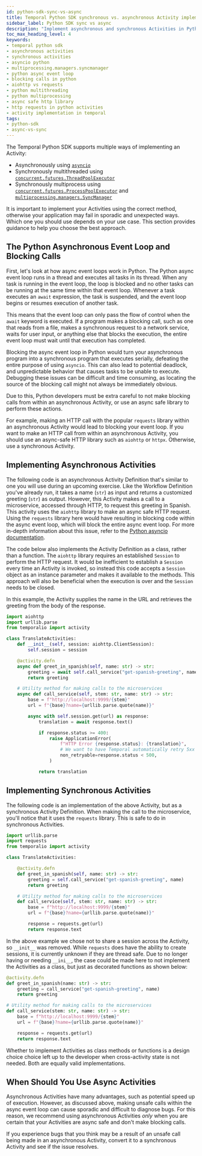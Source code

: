 ```yaml
---
id: python-sdk-sync-vs-async
title: Temporal Python SDK synchronous vs. asynchronous Activity implementations
sidebar_label: Python SDK sync vs async
description: "Implement asynchronous and synchronous Activities in Python using asyncio, concurrent.futures, and requests libraries, ensuring correct use to avoid sporadic bugs and unpredictable behavior."
toc_max_heading_level: 4
keywords:
- temporal python sdk
- asynchronous activities
- synchronous activities
- asyncio python
- multiprocessing.managers.syncmanager
- python async event loop
- blocking calls in python
- aiohttp vs requests
- python multithreading
- python multiprocessing
- async safe http library
- http requests in python activities
- activity implementation in temporal
tags:
- python-sdk
- async-vs-sync
---
```


The Temporal Python SDK supports multiple ways of implementing an Activity:

- Asynchronously using [`asyncio`](https://docs.python.org/3/library/asyncio.html)
- Synchronously multithreaded using [`concurrent.futures.ThreadPoolExecutor`](https://docs.python.org/3/library/concurrent.futures.html#threadpoolexecutor)
- Synchronously multiprocess using [`concurrent.futures.ProcessPoolExecutor`](https://docs.python.org/3/library/concurrent.futures.html#processpoolexecutor) and [`multiprocessing.managers.SyncManager`](https://docs.python.org/3/library/multiprocessing.html#multiprocessing.managers.SyncManager)

It is important to implement your Activities using the correct method, otherwise
your application may fail in sporadic and unexpected ways. Which one you should
use depends on your use case. This section provides guidance to help you choose
the best approach.

## The Python Asynchronous Event Loop and Blocking Calls

First, let's look at how async event loops work in Python. The Python async
event loop runs in a thread and executes all tasks in its thread. When any
task is running in the event loop, the loop is blocked and no other tasks can be
running at the same time within that event loop. Whenever a task executes an
`await` expression, the task is suspended, and the event loop begins or resumes
execution of another task.

This means that the event loop can only pass the flow of control when the `await`
keyword is executed. If a program makes a blocking call, such as one that reads
from a file, makes a synchronous request to a network service, waits for user input,
or anything else that blocks the execution, the entire event loop must wait until
that execution has completed.

Blocking the async event loop in Python would turn your asynchronous program
into a synchronous program that executes serially, defeating the entire purpose
of using `asyncio`. This can also lead to potential deadlock, and unpredictable behavior
that causes tasks to be unable to execute. Debugging these issues can be difficult
and time consuming, as locating the source of the blocking call might not always
be immediately obvious.

Due to this, Python developers must be extra careful to not make blocking calls
from within an asynchronous Activity, or use an async safe library to perform
these actions.

For example, making an HTTP call with the popular `requests` library within an
asynchronous Activity would lead to blocking your event loop. If you want to make
an HTTP call from within an asynchronous Activity, you should use an async-safe HTTP library
such as `aiohttp` or `httpx`. Otherwise, use a synchronous Activity.

## Implementing Asynchronous Activities

The following code is an asynchronous Activity Definition that's similar to one
you will use during an upcoming exercise. Like the Workflow Definition
you've already run, it takes a name (`str`) as input and returns a
customized greeting (`str`) as output. However, this Activity makes
a call to a microservice, accessed through HTTP, to request this
greeting in Spanish. This activity uses the `aiohttp` library to make an async
safe HTTP request. Using the `requests` library here would have resulting in
blocking code within the async event loop, which will block the entire async
event loop. For more in-depth information about this issue, refer to the
[Python asyncio documentation](https://docs.python.org/3/library/asyncio-dev.html#running-blocking-code).

The code below also implements the Activity Definition as a class, rather than a
function. The `aiohttp` library requires an established `Session` to perform the
HTTP request. It would be inefficient to establish a `Session` every time an
Activity is invoked, so instead this code accepts a `Session` object as an instance
parameter and makes it available to the methods. This approach will also be
beneficial when the execution is over and the `Session` needs to be closed.

In this example, the Activity supplies the name in the URL and retrieves
the greeting from the body of the response.

```python
import aiohttp
import urllib.parse
from temporalio import activity

class TranslateActivities:
    def __init__(self, session: aiohttp.ClientSession):
        self.session = session

    @activity.defn
    async def greet_in_spanish(self, name: str) -> str:
        greeting = await self.call_service("get-spanish-greeting", name)
        return greeting

    # Utility method for making calls to the microservices
    async def call_service(self, stem: str, name: str) -> str:
        base = f"http://localhost:9999/{stem}"
        url = f"{base}?name={urllib.parse.quote(name)}"

        async with self.session.get(url) as response:
            translation = await response.text()

            if response.status >= 400:
                raise ApplicationError(
                    f"HTTP Error {response.status}: {translation}",
                    # We want to have Temporal automatically retry 5xx but not 4xx
                    non_retryable=response.status < 500,
                )

            return translation
```

## Implementing Synchronous Activities

The following code is an implementation of the above Activity, but as a
synchronous Activity Definition. When making the call to the microservice,
you'll notice that it uses the `requests` library. This is safe to do in
synchronous Activities.

```python
import urllib.parse
import requests
from temporalio import activity

class TranslateActivities:

    @activity.defn
    def greet_in_spanish(self, name: str) -> str:
        greeting = self.call_service("get-spanish-greeting", name)
        return greeting

    # Utility method for making calls to the microservices
    def call_service(self, stem: str, name: str) -> str:
        base = f"http://localhost:9999/{stem}"
        url = f"{base}?name={urllib.parse.quote(name)}"

        response = requests.get(url)
        return response.text
```

In the above example we chose not to share a session across the Activity, so
`__init__` was removed. While `requests` does have the ability to create sessions,
it is currently unknown if they are thread safe. Due to no longer having or needing
`__ini__`, the case could be made here to not implement the Activities as a class,
but just as decorated functions as shown below:

```python
@activity.defn
def greet_in_spanish(name: str) -> str:
    greeting = call_service("get-spanish-greeting", name)
    return greeting

# Utility method for making calls to the microservices
def call_service(stem: str, name: str) -> str:
    base = f"http://localhost:9999/{stem}"
    url = f"{base}?name={urllib.parse.quote(name)}"

    response = requests.get(url)
    return response.text
```

Whether to implement Activities as class methods or functions is a design choice
choice left up to the developer when cross-activity state is not needed. Both are
equally valid implementations.

## When Should You Use Async Activities

Asynchronous Activities have many advantages, such as potential speed up of execution.
However, as discussed above, making unsafe calls within the async event loop
can cause sporadic and difficult to diagnose bugs. For this reason, we recommend
using asynchronous Activities _only_ when you are certain that your Activities
are async safe and don't make blocking calls.

If you experience bugs that you think may be a result of an unsafe call being made in an asynchronous Activity, convert it to a synchronous Activity and see if the issue resolves.
